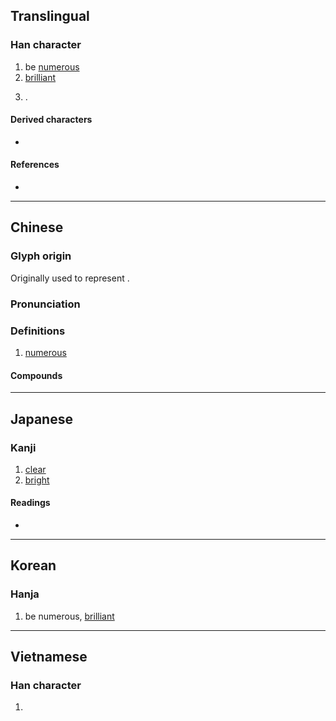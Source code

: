 {{also|奂}}
{{character info}}
==Translingual==

===Han character===
{{Han char|rn=37|rad=大|as=06|sn=9|four=27430|canj=NBK|ids=⿳⺈⿵冂八大(G),⿳⺈𠔿大(HT),⿳⺈⿵冂儿大(JK)}}

# be [[numerous]]
# [[brilliant]]
# {{surname|zh|nodot=1}}.

====Derived characters====
* {{l|mul|[[𠗫]], [[喚]], [[𪣷]], [[𡞵]], [[𡺌]], [[愌]], [[換]], [[渙]], [[𪲰]], [[煥]], [[𤚙]], [[瑍]], [[𦝝]], [[𬓋]], [[𥈉]], [[𫃴]], [[𧎑]], [[𬧸]], [[𨩉]], [[𩝆]], [[𫙪]], [[𡚥]], [[寏]], [[瘓]]}}

====References====
* {{Han ref|kx=0251.200|dkj=05916|dj=0512.150|hdz=10539.081|uh=5950|ud=22864|bh=ABB7|bd=43959}}

----

==Chinese==
{{zh-forms|s=奂}}

===Glyph origin===
{{Han etym}}
Originally used to represent {{och-l|換|to change; to swap}}.

===Pronunciation===
{{zh-pron
|m=huàn
|c=wun6
|mn=hoàn
|mc=y
|oc=y
|cat=a,pn
}}

===Definitions===
{{zh-hanzi}}

# [[numerous]]

====Compounds====
{{zh-der|伴奐|奐奐|奐然|奐衍|畔奐|美侖美奐|美奐美輪|美輪美奐|輪奐}}

----

==Japanese==

===Kanji===
{{ja-kanji|grade=|rs=大06}}

# [[clear]]
# [[bright]]

====Readings====
* {{ja-readings|on=[[かん]] (kan)|kun=[[とりかえる]] (torikaeru), [[おおきい]] (ookii), [[さかん]] (sakan)}}

----

==Korean==

===Hanja===
{{ko-hanja|hangeul=환|rv=hwan|mr=hwan}}

# be numerous, [[brilliant]]

----

==Vietnamese==

===Han character===
{{vi-readings|reading=hoán|rs=大06}}

# {{rfdef|vi|sort=大06}}